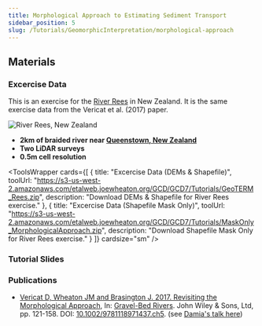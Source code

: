 ```yaml
---
title: Morphological Approach to Estimating Sediment Transport
sidebar_position: 5
slug: /Tutorials/GeomorphicInterpretation/morphological-approach
---
```


## Materials
### Excercise Data



This is an exercise for the [River Rees](https://sites.google.com/site/reesscan/) in New Zealand. It is the same exercise data from the Vericat et al. (2017) paper.

![River Rees, New Zealand](/img/datasets/rees_200t.png)

- **2km of braided river near [Queenstown, New Zealand](https://www.google.com/maps/place/44%C2%B046'38.6%22S+168%C2%B024'17.9%22E/@-44.7767196,168.3891697,7451m/data=!3m1!1e3!4m5!3m4!1s0x0:0x0!8m2!3d-44.777379!4d168.404972)**
- **Two LiDAR surveys**
- **0.5m cell resolution**



<ToolsWrapper
  cards={[
    {
      title: "Excercise Data (DEMs & Shapefile)",
      toolUrl: "https://s3-us-west-2.amazonaws.com/etalweb.joewheaton.org/GCD/GCD7/Tutorials/GeoTERM_Rees.zip",
      description: "Download DEMs & Shapefile for River Rees exercise."
    },
    {
      title: "Excercise Data (Shapefile Mask Only)",
      toolUrl: "https://s3-us-west-2.amazonaws.com/etalweb.joewheaton.org/GCD/GCD7/Tutorials/MaskOnly_MorphologicalApproach.zip",
      description: "Download Shapefile Mask Only for River Rees exercise."
    }
  ]}
  cardsize="sm"
/>



### Tutorial Slides
<GoogleSlides src="https://docs.google.com/presentation/d/e/2PACX-1vScWGoxcX9jz-_hwzoCm9T5tsFXXQEZDztzdKbs6UxdCMeVbCJuOUbSIOKRNkzGThMo6Wze-alTNP8d/embed?start=false&loop=false&delayms=3000" title="Morphological Approach Tutorial Slides" width={960} height={749} />


### Publications
- [Vericat D, Wheaton JM and Brasington J. 2017. Revisiting the Morphological Approach](https://www.researchgate.net/publication/316997409_5_Revisiting_the_Morphological_Approach_Opportunities_and_Challenges_with_Repeat_High-Resolution_Topography), In: [Gravel-Bed Rivers](http://dx.doi.org/10.1002/9781118971437). John Wiley & Sons, Ltd, pp. 121-158. DOI: [10.1002/9781118971437.ch5](http://dx.doi.org/10.1002/9781118971437.ch5). (see [Damia's talk here](https://www.youtube.com/watch?v=JPuxqrXStNM))
